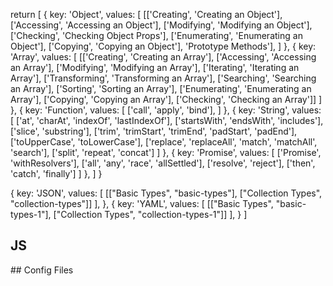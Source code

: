 
  return [
    {
      key: 'Object',
      values: [
        [['Creating', 'Creating an Object'], ['Accessing', 'Accessing an Object'], ['Modifying', 'Modifying an Object'], ['Checking', 'Checking Object Props'], ['Enumerating', 'Enumerating an Object'], ['Copying', 'Copying an Object'], 'Prototype Methods'],
      ]
    },
    {
      key: 'Array',
      values: [
        [['Creating', 'Creating an Array'], ['Accessing', 'Accessing an Array'], ['Modifying', 'Modifying an Array'], ['Iterating', 'Iterating an Array'], ['Transforming', 'Transforming an Array'], ['Searching', 'Searching an Array'], ['Sorting', 'Sorting an Array'], ['Enumerating', 'Enumerating an Array'], ['Copying', 'Copying an Array'], ['Checking', 'Checking an Array']]
      ]
    },
    {
      key: 'Function',
      values: [
        ['call', 'apply', 'bind'],
      ]
    },
    {
      key: 'String',
      values: [
        ['at', 'charAt', 'indexOf', 'lastIndexOf'],
        ['startsWith', 'endsWith', 'includes'],
        ['slice', 'substring'],
        ['trim', 'trimStart', 'trimEnd', 'padStart', 'padEnd'],
        ['toUpperCase', 'toLowerCase'],
        ['replace', 'replaceAll', 'match', 'matchAll', 'search'],
        ['split', 'repeat', 'concat']
      ]
    },
    {
      key: 'Promise',
      values: [
        ['Promise', 'withResolvers'],
        ['all', 'any', 'race', 'allSettled'],
        ['resolve', 'reject'],
        ['then', 'catch', 'finally']
      ]
    },
  ]
}

  {
    key: 'JSON',
    values: [
      [["Basic Types", "basic-types"], ["Collection Types", "collection-types"]]
    ],
  },
  {
    key: 'YAML',
    values: [
      [["Basic Types", "basic-types-1"], ["Collection Types", "collection-types-1"]]
    ],
  }
]

## JS
<CreateTable data={DataJS()} path='docs/js' />
## Config Files
<CreateTable data={dataConfig} path='docs/config-files' singlePage={true} />